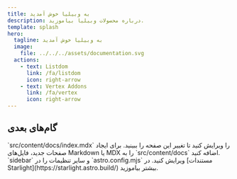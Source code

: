 ```yaml
---
title: به وبیلیا خوش آمدید
description: درباره محصولات وبیلیا بیاموزید.
template: splash
hero:
  tagline: به وبیلیا خوش آمدید
  image:
    file: ../../../assets/documentation.svg
  actions:
    - text: Listdom
      link: /fa/listdom
      icon: right-arrow
    - text: Vertex Addons
      link: /fa/vertex
      icon: right-arrow
---
```



## گام‌های بعدی

<CardGrid stagger>
        <Card title="به‌روزرسانی محتوا" icon="pencil">
                `src/content/docs/index.mdx` را ویرایش کنید تا تغییر این صفحه را ببینید.
        </Card>
        <Card title="افزودن محتوای جدید" icon="add-document">
                برای ایجاد صفحات جدید، فایل‌های Markdown یا MDX را به `src/content/docs` اضافه کنید.
        </Card>
        <Card title="تنظیم سایت" icon="setting">
                `sidebar` و سایر تنظیمات را در `astro.config.mjs` ویرایش کنید.
        </Card>
        <Card title="مطالعه مستندات" icon="open-book">
                در [مستندات Starlight](https://starlight.astro.build/) بیشتر بیاموزید.
        </Card>
</CardGrid>
